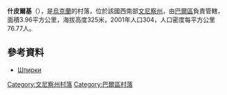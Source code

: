 {{coord|49|6|33|N|27|40|21|E|scale:30000|display=title}}

'''什皮爾基'''（{{lang-uk|Шпирки}}），是[[烏克蘭|烏克蘭]]的村落，位於該國西南部[[文尼察州|文尼察州]]，由[[巴爾區|巴爾區]]負責管轄，面積3.96平方公里，海拔高度325米，2001年人口304，人口密度每平方公里76.77人。

==參考資料==
*[http://w1.c1.rada.gov.ua/pls/z7503/A005?rdat1=02.10.2015&rf7571=1367 Шпирки] {{Wayback|url=http://w1.c1.rada.gov.ua/pls/z7503/A005?rdat1=02.10.2015&rf7571=1367 |date=20190222101040 }}

[[Category:文尼察州村落|Category:文尼察州村落]]
[[Category:巴爾區村落|Category:巴爾區村落]]


{{Vinnytsia-geo-stub}}